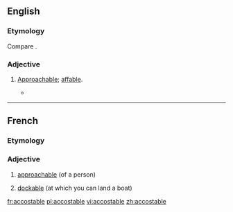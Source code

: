 ==English==

===Etymology===
Compare {{etyl|fr|en}} {{m|fr|accostable}}.

===Adjective===
{{en-adj}}

# {{lb|en|obsolete|rare}} [[approachable|Approachable]]; [[affable]].
#* {{quote-book|author={{w|Nathaniel Hawthorne}}|passage=Old soldiers, I know not why, seem to be more '''accostable''' than old sailors. One is apt to hear a growl beneath the smoothest courtesy of the latter.}}

----

==French==

===Etymology===
{{suffix|accoster|able|lang=fr}}

===Adjective===
{{fr-adj|mf}}

# [[approachable]] (of a person)
# {{lb|fr|nautical}} [[dockable]] (at which you can land a boat)

[[fr:accostable]]
[[pl:accostable]]
[[vi:accostable]]
[[zh:accostable]]